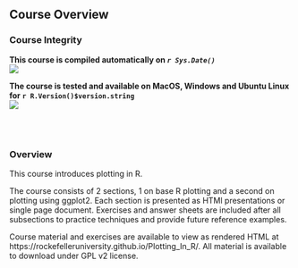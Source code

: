 ## Course Overview

### Course Integrity
**This course is compiled automatically on _`r Sys.Date()`_ **
<br>
[<img src="https://github.com/RockefellerUniversity/Plotting_In_R/workflows/R-CMD-check-bioc/badge.svg">](https://github.com/RockefellerUniversity/Plotting_In_R/actions?query=workflow%3AR-CMD-check-bioc)

**The course is tested and available on MacOS, Windows and Ubuntu Linux for `r R.Version()$version.string`**
<br>
[<img src="https://github.com/RockefellerUniversity/Plotting_In_R/workflows/R-CMD-check/badge.svg">](https://github.com/RockefellerUniversity/Plotting_In_R/actions?query=workflow%3AR-CMD-check)

<br>
<br>

### Overview

This course introduces plotting in R.

The course consists of 2 sections, 1 on base R plotting and a second on plotting using ggplot2.
Each section is presented as HTMl presentations or single page document. Exercises and answer sheets are included after all subsections to practice techniques and provide future reference examples.

Course material and exercises are available to view as rendered HTML at https://rockefelleruniversity.github.io/Plotting_In_R/.
All material is available to download under GPL v2 license.

